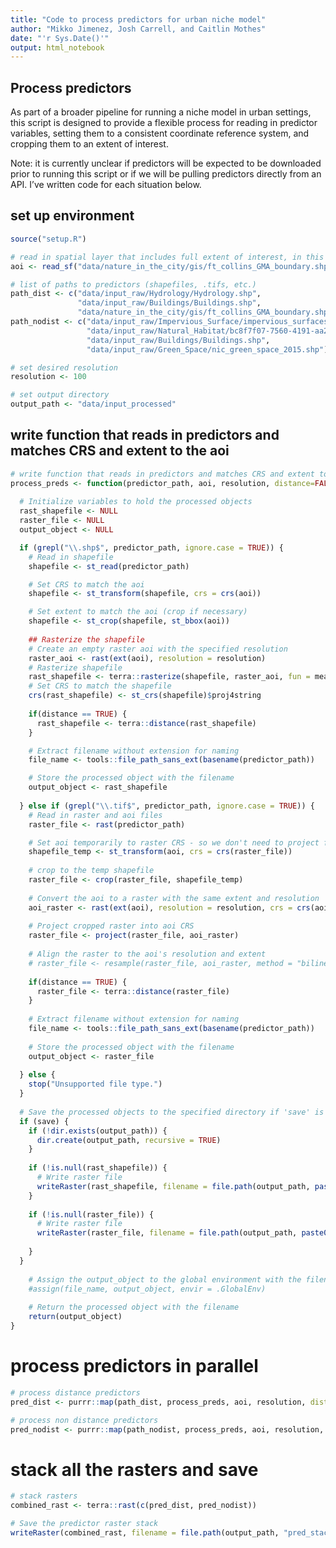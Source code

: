 ```yaml
---
title: "Code to process predictors for urban niche model"
author: "Mikko Jimenez, Josh Carrell, and Caitlin Mothes"
date: "'r Sys.Date()'"
output: html_notebook
---
```


## Process predictors

As part of a broader pipeline for running a niche model in urban settings, this script is designed to provide a flexible process for reading in predictor variables, setting them to a consistent coordinate reference system, and cropping them to an extent of interest. 

Note: it is currently unclear if predictors will be expected to be downloaded prior to running this script or if we will be pulling predictors directly from an API. I've written code for each situation below. 

## set up environment
```r
source("setup.R") 

# read in spatial layer that includes full extent of interest, in this case a boundary .shp
aoi <- read_sf("data/nature_in_the_city/gis/ft_collins_GMA_boundary.shp")

# list of paths to predictors (shapefiles, .tifs, etc.)
path_dist <- c("data/input_raw/Hydrology/Hydrology.shp",
               "data/input_raw/Buildings/Buildings.shp",
               "data/nature_in_the_city/gis/ft_collins_GMA_boundary.shp")
path_nodist <- c("data/input_raw/Impervious_Surface/impervious_surfaces_fort_collins_2015.shp",
                 "data/input_raw/Natural_Habitat/bc8f7f07-7560-4191-aa2e-8f274a1c29e7202046-1-133oxp5.v8wfi.shp",
                 "data/input_raw/Buildings/Buildings.shp",
                 "data/input_raw/Green_Space/nic_green_space_2015.shp")

# set desired resolution
resolution <- 100

# set output directory
output_path <- "data/input_processed"
```

## write function that reads in predictors and matches CRS and extent to the aoi
```r
# write function that reads in predictors and matches CRS and extent to the aoi
process_preds <- function(predictor_path, aoi, resolution, distance=FALSE, save, output_path) {
  
  # Initialize variables to hold the processed objects
  rast_shapefile <- NULL
  raster_file <- NULL
  output_object <- NULL

  if (grepl("\\.shp$", predictor_path, ignore.case = TRUE)) {
    # Read in shapefile
    shapefile <- st_read(predictor_path)

    # Set CRS to match the aoi
    shapefile <- st_transform(shapefile, crs = crs(aoi))

    # Set extent to match the aoi (crop if necessary)
    shapefile <- st_crop(shapefile, st_bbox(aoi))
    
    ## Rasterize the shapefile
    # Create an empty raster aoi with the specified resolution
    raster_aoi <- rast(ext(aoi), resolution = resolution)
    # Rasterize shapefile 
    rast_shapefile <- terra::rasterize(shapefile, raster_aoi, fun = mean)
    # Set CRS to match the shapefile
    crs(rast_shapefile) <- st_crs(shapefile)$proj4string
    
    if(distance == TRUE) {
      rast_shapefile <- terra::distance(rast_shapefile)
    }

    # Extract filename without extension for naming 
    file_name <- tools::file_path_sans_ext(basename(predictor_path))

    # Store the processed object with the filename
    output_object <- rast_shapefile
    
  } else if (grepl("\\.tif$", predictor_path, ignore.case = TRUE)) {
    # Read in raster and aoi files
    raster_file <- rast(predictor_path)

    # Set aoi temporarily to raster CRS - so we don't need to project full, large rasters
    shapefile_temp <- st_transform(aoi, crs = crs(raster_file))
    
    # crop to the temp shapefile
    raster_file <- crop(raster_file, shapefile_temp)
    
    # Convert the aoi to a raster with the same extent and resolution
    aoi_raster <- rast(ext(aoi), resolution = resolution, crs = crs(aoi))
  
    # Project cropped raster into aoi CRS
    raster_file <- project(raster_file, aoi_raster)
    
    # Align the raster to the aoi's resolution and extent
    # raster_file <- resample(raster_file, aoi_raster, method = "bilinear")
    
    if(distance == TRUE) {
      raster_file <- terra::distance(raster_file)
    }
    
    # Extract filename without extension for naming
    file_name <- tools::file_path_sans_ext(basename(predictor_path))
    
    # Store the processed object with the filename
    output_object <- raster_file
    
  } else {
    stop("Unsupported file type.")
  }
  
  # Save the processed objects to the specified directory if 'save' is TRUE
  if (save) {
    if (!dir.exists(output_path)) {
      dir.create(output_path, recursive = TRUE)
    }
    
    if (!is.null(rast_shapefile)) {
      # Write raster file
      writeRaster(rast_shapefile, filename = file.path(output_path, paste0(file_name, ".tif")), overwrite = TRUE)
    }
    
    if (!is.null(raster_file)) {
      # Write raster file
      writeRaster(raster_file, filename = file.path(output_path, paste0(file_name, ".tif")), overwrite = TRUE)
    
    }
  }
  
    # Assign the output_object to the global environment with the filename as the variable name
    #assign(file_name, output_object, envir = .GlobalEnv)
    
    # Return the processed object with the filename
    return(output_object)
} 
```

# process predictors in parallel 
```r
# process distance predictors
pred_dist <- purrr::map(path_dist, process_preds, aoi, resolution, distance=TRUE, save=FALSE, output_path) %>% set_names(tools::file_path_sans_ext(basename(path_dist)))

# process non distance predictors
pred_nodist <- purrr::map(path_nodist, process_preds, aoi, resolution, distance=FALSE, save=FALSE, output_path) %>% set_names(tools::file_path_sans_ext(basename(path_nodist)))
```
# stack all the rasters and save
```r
# stack rasters
combined_rast <- terra::rast(c(pred_dist, pred_nodist))

# Save the predictor raster stack
writeRaster(combined_rast, filename = file.path(output_path, "pred_stack.tif"), overwrite = TRUE)
```



